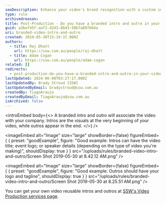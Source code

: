 ```yaml
---
seoDescription: Enhance your video's brand recognition with a custom intro and outro featuring your company logo and tagline.
type: rule
archivedreason:
title: Post-Production - Do you have a branded intro and outro in your videos?
guid: a3bef45f-aaf2-42d3-8b43-50b7a897b64a
uri: branded-video-intro-and-outro
created: 2019-05-30T15:19:37.000Z
authors:
  - title: Raj Dhatt
    url: https://ssw.com.au/people/raj-dhatt
  - title: Adam Cogan
    url: https://ssw.com.au/people/adam-cogan
related: []
redirects:
  - post-production-do-you-have-a-branded-intro-and-outro-in-your-videos
lastUpdated: 2024-06-08T03:27:17.000Z
lastUpdatedBy: Brady Stroud [SSW]
lastUpdatedByEmail: bradystroud@ssw.com.au
createdBy: TiagoAraujo
createdByEmail: TiagoAraujo@ssw.com.au
isArchived: false
---
```


<introEmbed
  body={<>
A branded intro and outro will associate the video with your company. Intros are the visuals at the very beginning of your video, while outros appear in the end.
  </>}
/>

<imageEmbed
  alt="Image"
  size="large"
  showBorder={false}
  figureEmbed={ {
    preset: "goodExample",
    figure: "Good example: Intros can have the video title; event logo; or speaker details (depending on the type of video you're making)",
    shouldDisplay: true
  } }
  src="/uploads/rules/branded-video-intro-and-outro/Screen Shot 2019-05-30 at 8.42.12 AM.png"
/>


<imageEmbed
  alt="Image"
  size="large"
  showBorder={false}
  figureEmbed={ {
    preset: "goodExample",
    figure: "Good example: Outros should have your logo and tagline",
    shouldDisplay: true
  } }
  src="/uploads/rules/branded-video-intro-and-outro/Screen Shot 2019-05-30 at 8.25.51 AM.png"
/>


You can get your own video reusable intros and outros at [SSW's Video Production services page](https://www.ssw.com.au/ssw/Consulting/Video-Production/Video-Production-Reusable-Extras.aspx).
